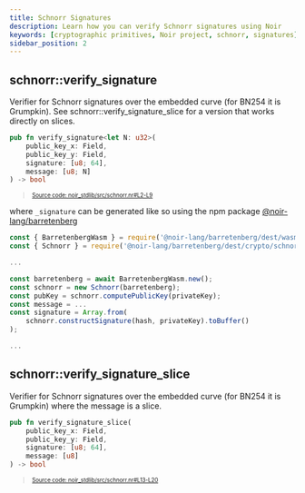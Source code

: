 ```yaml
---
title: Schnorr Signatures
description: Learn how you can verify Schnorr signatures using Noir
keywords: [cryptographic primitives, Noir project, schnorr, signatures]
sidebar_position: 2
---
```



## schnorr::verify_signature

Verifier for Schnorr signatures over the embedded curve (for BN254 it is Grumpkin).
See schnorr::verify_signature_slice for a version that works directly on slices.

```rust title="schnorr_verify" showLineNumbers 
pub fn verify_signature<let N: u32>(
    public_key_x: Field,
    public_key_y: Field,
    signature: [u8; 64],
    message: [u8; N]
) -> bool
```
> <sup><sub><a href="https://github.com/noir-lang/noir/blob/master/noir_stdlib/src/schnorr.nr#L2-L9" target="_blank" rel="noopener noreferrer">Source code: noir_stdlib/src/schnorr.nr#L2-L9</a></sub></sup>


where `_signature` can be generated like so using the npm package
[@noir-lang/barretenberg](https://www.npmjs.com/package/@noir-lang/barretenberg)

```js
const { BarretenbergWasm } = require('@noir-lang/barretenberg/dest/wasm');
const { Schnorr } = require('@noir-lang/barretenberg/dest/crypto/schnorr');

...

const barretenberg = await BarretenbergWasm.new();
const schnorr = new Schnorr(barretenberg);
const pubKey = schnorr.computePublicKey(privateKey);
const message = ...
const signature = Array.from(
    schnorr.constructSignature(hash, privateKey).toBuffer()
);

...
```

<BlackBoxInfo to="../black_box_fns"/>

## schnorr::verify_signature_slice

Verifier for Schnorr signatures over the embedded curve (for BN254 it is Grumpkin)
where the message is a slice. 

```rust title="schnorr_verify_slice" showLineNumbers 
pub fn verify_signature_slice(
    public_key_x: Field,
    public_key_y: Field,
    signature: [u8; 64],
    message: [u8]
) -> bool
```
> <sup><sub><a href="https://github.com/noir-lang/noir/blob/master/noir_stdlib/src/schnorr.nr#L13-L20" target="_blank" rel="noopener noreferrer">Source code: noir_stdlib/src/schnorr.nr#L13-L20</a></sub></sup>


<BlackBoxInfo to="../black_box_fns"/>

